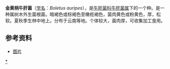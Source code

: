 {{Speciesbox
| taxon = Boletus auripes 
| authority = Peck
}}

'''金黄柄牛肝菌'''（[[学名|学名]]：''Boletus auripes''），是[[牛肝菌科|牛肝菌科]][[牛肝菌属|牛肝菌属]]下的一个种。是一种属树木外生菌根菌。暗褐色或棕褐色至橄榄褐色，菌肉黄色或粉黄色，厚，松软。夏秋季生林中地上。分布于云南等地。个体较大，菌肉厚，可收集加工食用。

==参考资料==
* [http://www.kanmogu.com/upload/201404/07/201404070952069163.jpg 图片]

{{taxonbar}}
[[Category:_牛肝菌属|*]]